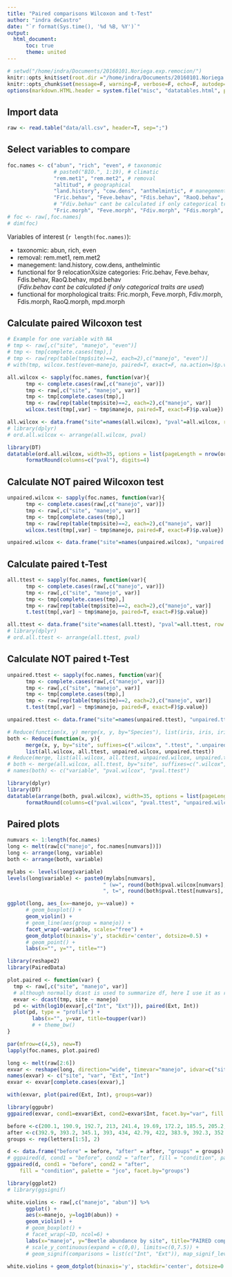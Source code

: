 ```yaml
---
title: "Paired comparisons Wilcoxon and t-Test"
author: "indra deCastro"
date: "`r format(Sys.time(), '%d %B, %Y')`"
output:
  html_document:
      toc: true
      theme: united
---
```

      
<style type="text/css">
      .table {
            width: 100%;
      }
</style>
      
```r
# setwd("/home/indra/Documents/20160101.Noriega.exp.remocion/")
knitr::opts_knit$set(root.dir ="/home/indra/Documents/20160101.Noriega.exp.remocion/", message=F, warning=F, verbose=F, comment=F)
knitr::opts_chunk$set(message=F, warning=F, verbose=F, echo=F, autodep=T, cache=T, fig.width=10)
options(markdown.HTML.header = system.file("misc", "datatables.html", package = "knitr"))
```

## Import data
```r
raw <- read.table("data/all.csv", header=T, sep=";")
```

## Select variables to compare
```r
foc.names <- c("abun", "rich", "even", # taxonomic
               # paste0("BIO.", 1:19), # climatic
               "rem.met1", "rem.met2", # removal
               "altitud", # geographical
               "land.history", "cow.dens", "anthelmintic", # manegement
               "Fric.behav", "Feve.behav", "Fdis.behav", "RaoQ.behav", "mpd.behav", # functional for 9 relocationXsize categories
               # "Fdiv.behav" cant be calculated if only categorical traits are used 
               "Fric.morph", "Feve.morph", "Fdiv.morph", "Fdis.morph", "RaoQ.morph", "mpd.morph") # functional for morphological traits
# foc <- raw[,foc.names]
# dim(foc)
```

Variables of interest (`r length(foc.names)`):

- taxonomic: abun, rich, even
<!-- - climatic: `r paste0("BIO.", 1:19)`  -->
- removal: rem.met1, rem.met2
<!-- - geographical: lat, altitud -->
- manegement: land.history, cow.dens, anthelmintic
- functional for 9 relocationXsize categories: Fric.behav, Feve.behav, Fdis.behav, RaoQ.behav, mpd.behav  
(*Fdiv.behav cant be calculated if only categorical traits are used*)
- functional for morphological traits: Fric.morph, Feve.morph, Fdiv.morph, Fdis.morph, RaoQ.morph, mpd.morph

<!-- Names of environmental variables:   -->

<!-- - BIO1 = Annual Mean Temperature -->
<!-- - BIO2 = Mean Diurnal Range (Mean of monthly (max temp - min temp)) -->
<!-- - BIO3 = Isothermality (BIO2/BIO7) (* 100) -->
<!-- - BIO4 = Temperature Seasonality (standard deviation *100) -->
<!-- - BIO5 = Max Temperature of Warmest Month -->
<!-- - BIO6 = Min Temperature of Coldest Month -->
<!-- - BIO7 = Temperature Annual Range (BIO5--BIO6) -->
<!-- - BIO8 = Mean Temperature of Wettest Quarter -->
<!-- - BIO9 = Mean Temperature of Driest Quarter -->
<!-- - BIO10 = Mean Temperature of Warmest Quarter -->
<!-- - BIO11 = Mean Temperature of Coldest Quarter -->
<!-- - BIO12 = Annual Precipitation -->
<!-- - BIO13 = Precipitation of Wettest Month -->
<!-- - BIO14 = Precipitation of Driest Month -->
<!-- - BIO15 = Precipitation Seasonality (Coefficient of Variation) -->
<!-- - BIO16 = Precipitation of Wettest Quarter -->
<!-- - BIO17 = Precipitation of Driest Quarter -->
<!-- - BIO18 = Precipitation of Warmest Quarter -->
<!-- - BIO19 = Precipitation of Coldest Quarter -->

## Calculate paired Wilcoxon test
```r
# Example for one variable with NA
# tmp <- raw[,c("site", "manejo", "even")]
# tmp <- tmp[complete.cases(tmp),]
# tmp <- raw[rep(table(tmp$site)==2, each=2),c("manejo", "even")]
# with(tmp, wilcox.test(even~manejo, paired=T, exact=F, na.action=)$p.value)

all.wilcox <- sapply(foc.names, function(var){
      tmp <- complete.cases(raw[,c("manejo", var)])
      tmp <- raw[,c("site", "manejo", var)]
      tmp <- tmp[complete.cases(tmp),]
      tmp <- raw[rep(table(tmp$site)==2, each=2),c("manejo", var)]
      wilcox.test(tmp[,var] ~ tmp$manejo, paired=T, exact=F)$p.value})

all.wilcox <- data.frame("site"=names(all.wilcox), "pval"=all.wilcox, row.names=NULL)
# library(dplyr)
# ord.all.wilcox <- arrange(all.wilcox, pval)
```


```r
library(DT)
datatable(ord.all.wilcox, width=35, options = list(pageLength = nrow(ord.all.wilcox), dom="t")) %>%
      formatRound(columns=c("pval"), digits=4)
```

## Calculate NOT paired Wilcoxon test
```r
unpaired.wilcox <- sapply(foc.names, function(var){
      tmp <- complete.cases(raw[,c("manejo", var)])
      tmp <- raw[,c("site", "manejo", var)]
      tmp <- tmp[complete.cases(tmp),]
      tmp <- raw[rep(table(tmp$site)==2, each=2),c("manejo", var)]
      wilcox.test(tmp[,var] ~ tmp$manejo, paired=F, exact=F)$p.value})

unpaired.wilcox <- data.frame("site"=names(unpaired.wilcox), "unpaired.wilcox"=unpaired.wilcox, row.names=NULL)
```



## Calculate paired t-Test
```r
all.ttest <- sapply(foc.names, function(var){
      tmp <- complete.cases(raw[,c("manejo", var)])
      tmp <- raw[,c("site", "manejo", var)]
      tmp <- tmp[complete.cases(tmp),]
      tmp <- raw[rep(table(tmp$site)==2, each=2),c("manejo", var)]
      t.test(tmp[,var] ~ tmp$manejo, paired=T, exact=F)$p.value})

all.ttest <- data.frame("site"=names(all.ttest), "pval"=all.ttest, row.names=NULL)
# library(dplyr)
# ord.all.ttest <- arrange(all.ttest, pval)
```

## Calculate NOT paired t-Test
```r
unpaired.ttest <- sapply(foc.names, function(var){
      tmp <- complete.cases(raw[,c("manejo", var)])
      tmp <- raw[,c("site", "manejo", var)]
      tmp <- tmp[complete.cases(tmp),]
      tmp <- raw[rep(table(tmp$site)==2, each=2),c("manejo", var)]
      t.test(tmp[,var] ~ tmp$manejo, paired=F, exact=F)$p.value})

unpaired.ttest <- data.frame("site"=names(unpaired.ttest), "unpaired.ttest"=unpaired.ttest, row.names=NULL)
```



```r
# Reduce(function(x, y) merge(x, y, by="Species"), list(iris, iris, iris))
both <- Reduce(function(x, y){
      merge(x, y, by="site", suffixes=c(".wilcox", ".ttest", ".unpaired.wilcox", ".unpaired.ttest"))},
      list(all.wilcox, all.ttest, unpaired.wilcox, unpaired.ttest))
# Reduce(merge, list(all.wilcox, all.ttest, unpaired.wilcox, unpaired.ttest, by="site", suffixes=c(".wilcox", ".ttest", ".unpaired.wilcox", ".unpaired.ttest")))
# both <- merge(all.wilcox, all.ttest, by="site", suffixes=c(".wilcox", ".ttest"))
# names(both) <- c("variable", "pval.wilcox", "pval.ttest")

library(dplyr)
library(DT)
datatable(arrange(both, pval.wilcox), width=35, options = list(pageLength = nrow(all.ttest), dom="t")) %>%
      formatRound(columns=c("pval.wilcox", "pval.ttest", "unpaired.wilcox", "unpaired.ttest"), digits=4)
```

## Paired plots
```r
numvars <- 1:length(foc.names)
long <- melt(raw[c("manejo", foc.names[numvars])])
long <- arrange(long, variable)
both <- arrange(both, variable)

mylabs <- levels(long$variable)
levels(long$variable) <- paste0(mylabs[numvars],
                               " (w=", round(both$pval.wilcox[numvars], 2),
                               ", t=", round(both$pval.ttest[numvars], 2), ")")

ggplot(long, aes_(x=~manejo, y=~value)) +
      # geom_boxplot() +
      geom_violin() +
      # geom_line(aes(group = manejo)) + 
      facet_wrap(~variable, scales="free") +
      geom_dotplot(binaxis='y', stackdir='center', dotsize=0.5) +
      # geom_point() +
      labs(x="", y="", title="")

```



```r
library(reshape2)
library(PairedData)

plot.paired <- function(var) {
  tmp <- raw[,c("site", "manejo", var)]
  # although normally dcast is used to summarize df, here I use it as reshape to wide format
  exvar <- dcast(tmp, site ~ manejo)
  pd <- with(log10(exvar[,c("Int", "Ext")]), paired(Ext, Int))
  plot(pd, type = "profile") +
        labs(x="", y=var, title=toupper(var))
        # + theme_bw()
}

par(mfrow=c(4,5), new=T)
lapply(foc.names, plot.paired)
```


```r
long <- melt(raw[2:6])
exvar <- reshape(long, direction="wide", timevar="manejo", idvar=c("site", "variable"), v.names="value")
names(exvar) <- c("site", "var", "Ext", "Int")
exvar <- exvar[complete.cases(exvar),]

with(exvar, plot(paired(Ext, Int), groups=var))

library(ggpubr)
ggpaired(exvar, cond1=exvar$Ext, cond2=exvar$Int, facet.by="var", fill = "condition", palette = "jco")

before <-c(200.1, 190.9, 192.7, 213, 241.4, 19.69, 172.2, 185.5, 205.2, 193.7)
after <-c(392.9, 393.2, 345.1, 393, 434, 42.79, 422, 383.9, 392.3, 352.2)
groups <- rep(letters[1:5], 2)

d <- data.frame("before" = before, "after" = after, "groups" = groups)
# ggpaired(d, cond1 = "before", cond2 = "after", fill = "condition", palette = "jco")
ggpaired(d, cond1 = "before", cond2 = "after",
    fill = "condition", palette = "jco", facet.by="groups")

```




```r
library(ggplot2)
# library(ggsignif)

white.violins <- raw[,c("manejo", "abun")] %>% 
      ggplot() +
      aes(x=manejo, y=log10(abun)) +
      geom_violin() +
      # geom_boxplot() + 
      # facet_wrap(~ID, ncol=6) +
      labs(x="manejo", y="Beetle abundance by site", title="PAIRED comparison") +
      # scale_y_continuous(expand = c(0,0), limits=c(0,7.5)) +
      # geom_signif(comparisons = list(c("Int", "Ext")), map_signif_level=F, test="wilcox.test", test.args=list(exact=F, paired=T))

white.violins + geom_dotplot(binaxis='y', stackdir='center', dotsize=0.5)
```




